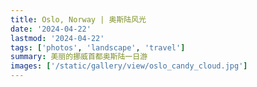 ```yaml
---
title: Oslo, Norway | 奥斯陆风光
date: '2024-04-22'
lastmod: '2024-04-22'
tags: ['photos', 'landscape', 'travel']
summary: 美丽的挪威首都奥斯陆一日游
images: ['/static/gallery/view/oslo_candy_cloud.jpg']
---
```


<Photo alt="candy cloud" src="/static/gallery/view/oslo_candy_cloud.jpg" width={800} height={1} />

<Photo alt="red house" src="/static/gallery/view/oslo_red_house.jpg" width={800} height={1} />

<Photo
  alt="bright sky"
  src="/static/gallery/view/oslo_light_from_haven.jpg"
  width={800}
  height={1}
/>

<Photo alt="pink sky" src="/static/gallery/view/oslo_pink_sky.jpg" width={800} height={1} />
